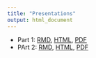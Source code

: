 ```yaml
---
title: "Presentations"
output: html_document
---
```


- Part 1: [RMD](https://github.com/laser-institute/intro-to-learning-analytics-using-r/blob/main/slides-part-1.Rmd), [HTML](slides/slides-part-1.html), [PDF](slides/slides-part-1.pdf)
- PArt 2: [RMD](https://github.com/laser-institute/intro-to-learning-analytics-using-r/blob/main/slides/slides-part-1.Rmd), [HTML](slides/slides-part-1.html), [PDF](slides/slides-part-1.pdf)